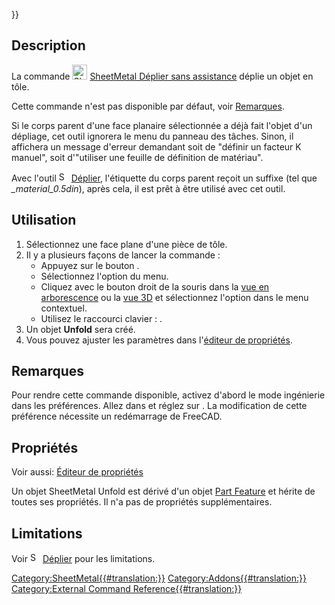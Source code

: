 {{UnfinishedDocu{{#translation:}}}}
<languages/>

{{Docnav/fr
|[[SheetMetal_Unfold/fr|Déplier]]
|[[SheetMetal_AddCornerRelief/fr|Grugeage]]
|[[SheetMetal_Workbench/fr|Atelier SheetMetal]]
|IconL=SheetMetal_Unfold.svg
|IconR=SheetMetal_AddCornerRelief.svg
|IconC=Sheetmetal_workbench_icon.svg
}}

{{GuiCommand/fr
|Name=SheetMetal UnattendedUnfold
|Name/fr=SheetMetal Déplier sans assistance
|MenuLocation=SheetMetal → Déplier sans assistance
|Workbenches=[[SheetMetal_Workbench/fr|SheetMetal]]
|Shortcut={{KEY|U}}
|SeeAlso=[[SheetMetal_Unfold/fr|SheetMetal Déplier]]
}}

<span id="Description"></span>
== Description ==

La commande [[Image:SheetMetal_UnattendedUnfold.svg|24px]] [[SheetMetal_UnattendedUnfold/fr|SheetMetal Déplier sans assistance]] déplie un objet en tôle.

Cette commande n'est pas disponible par défaut, voir [[#Remarques|Remarques]].

Si le corps parent d'une face planaire sélectionnée a déjà fait l'objet d'un dépliage, cet outil ignorera le menu du panneau des tâches. Sinon, il affichera un message d'erreur demandant soit de "définir un facteur K manuel", soit d'"utiliser une feuille de définition de matériau".

Avec l'outil [[Image:SheetMetal_Unfold.svg|16px]] [[SheetMetal_Unfold/fr|Déplier]], l'étiquette du corps parent reçoit un suffixe (tel que ''_material_0.5din''), après cela, il est prêt à être utilisé avec cet outil.

<span id="Usage"></span>
==Utilisation==

# Sélectionnez une face plane d'une pièce de tôle.
# Il y a plusieurs façons de lancer la commande :
#* Appuyez sur le bouton {{Button|[[Image:SheetMetal_UnattendedUnfold.svg |16px]] [[SheetMetal_UnattendedUnfold/fr|Déplier sans assistance]]}}.
#* Sélectionnez l'option {{MenuCommand|SheetMetal → [[Image:SheetMetal_UnattendedUnfold.svg|16px]] [[SheetMetal_UnattendedUnfold/fr|Déplier sans assistance]]}} du menu.
#* Cliquez avec le bouton droit de la souris dans la [[Tree_view/fr|vue en arborescence]] ou la [[3D_view/fr|vue 3D]] et sélectionnez l'option {{MenuCommand|SheetMetal → [[Image:SheetMetal_UnattendedUnfold.svg|16px]] Déplier sans assistance}} dans le menu contextuel.
#* Utilisez le raccourci clavier : {{KEY|U}}.
# Un objet '''Unfold''' sera créé.
# Vous pouvez ajuster les paramètres dans l'[[Property_editor/fr|éditeur de propriétés]].

<span id="Notes"></span>
==Remarques==

Pour rendre cette commande disponible, activez d'abord le mode ingénierie dans les préférences. Allez dans {{MenuCommand|Édition → Préférences → SheetMetal → Paramètres généraux}} et réglez {{MenuCommand|Mode expérimenté}} sur {{Value|Activer}}. La modification de cette préférence nécessite un redémarrage de FreeCAD.

<span id="Properties"></span>
==Propriétés==

Voir aussi: [[Property_editor/fr|Éditeur de propriétés]]

Un objet SheetMetal Unfold est dérivé d'un objet [[Part_Feature/fr|Part Feature]] et hérite de toutes ses propriétés. Il n'a pas de propriétés supplémentaires.

==Limitations==

Voir [[Image:SheetMetal_Unfold.svg|16px]] [[SheetMetal_Unfold/fr|Déplier]] pour les limitations.


{{Docnav/fr
|[[SheetMetal_Unfold/fr|Déplier]]
|[[SheetMetal_AddCornerRelief/fr|Grugeage]]
|[[SheetMetal_Workbench/fr|Atelier SheetMetal]]
|IconL=SheetMetal_Unfold.svg
|IconR=SheetMetal_AddCornerRelief.svg
|IconC=Sheetmetal_workbench_icon.svg
}}


[[Category:SheetMetal{{#translation:}}]]
[[Category:Addons{{#translation:}}]]
[[Category:External Command Reference{{#translation:}}]]